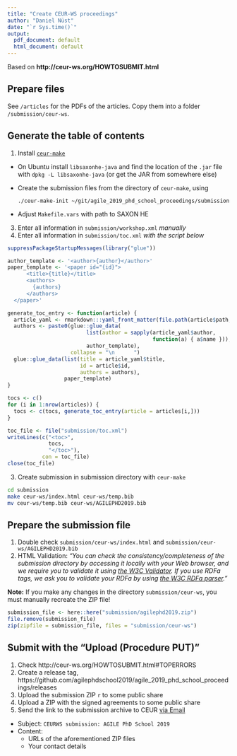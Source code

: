 ```yaml
---
title: "Create CEUR-WS proceedings"
author: "Daniel Nüst"
date: "`r Sys.time()`"
output:
  pdf_document: default
  html_document: default
---
```


Based on **http://ceur-ws.org/HOWTOSUBMIT.html**

## Prepare files

See `/articles` for the PDFs of the articles.
Copy them into a folder `/submission/ceur-ws`.

## Generate the table of contents

1. Install [`ceur-make`](https://github.com/ceurws/ceur-make)
  - On Ubuntu install `libsaxonhe-java` and find the location of the `.jar` file with `dpkg -L libsaxonhe-java` (or get the JAR from somewhere else)
  - Create the submission files from the directory of `ceur-make`, using
  
    `./ceur-make-init ~/git/agile_2019_phd_school_proceedings/submission`
  - Adjust `Makefile.vars` with path to SAXON HE
3. Enter all information in `submission/workshop.xml` _manually_
3. Enter all information in `submission/toc.xml` _with the script below_
```r
suppressPackageStartupMessages(library("glue"))

author_template <- '<author>{author}</author>'
paper_template <- '<paper id="{id}">
      <title>{title}</title>
      <authors>
        {authors}
      </authors>
  </paper>'

generate_toc_entry <- function(article) {
  article_yaml <- rmarkdown:::yaml_front_matter(file.path(article$path, article$rmd_file))
  authors <- paste0(glue::glue_data(
                         list(author = sapply(article_yaml$author,
                                              function(a) { a$name })),
                         author_template),
                    collapse = "\n      ")
  glue::glue_data(list(title = article_yaml$title,
                       id = article$id,
                       authors = authors),
                  paper_template)
}

tocs <- c()
for (i in 1:nrow(articles)) {
  tocs <- c(tocs, generate_toc_entry(article = articles[i,]))
}

toc_file <- file("submission/toc.xml")
writeLines(c("<toc>",
             tocs,
             "</toc>"),
           con = toc_file)
close(toc_file)
```
3. Create submission in submission directory with `ceur-make`

```bash
cd submission
make ceur-ws/index.html ceur-ws/temp.bib
mv ceur-ws/temp.bib ceur-ws/AGILEPHD2019.bib
```

## Prepare the submission file

1. Double check `submission/ceur-ws/index.html` and `submission/ceur-ws/AGILEPHD2019.bib`
2. HTML Validation: _"You can check the consistency/completeness of the submission directory by accessing it locally with your Web browser, and we require you to validate it using [the W3C Validator](https://validator.w3.org/nu). If you use RDFa tags, we ask you to validate your RDFa by using [the W3C RDFa parser](http://www.w3.org/2012/pyRdfa/)."_

**Note:** If you make any changes in the directory `submission/ceur-ws`, you must manually recreate the ZIP file!

```r
submission_file <- here::here("submission/agilephd2019.zip")
file.remove(submission_file)
zip(zipfile = submission_file, files = "submission/ceur-ws")
```

## Submit with the "Upload (Procedure PUT)"

1. Check http://ceur-ws.org/HOWTOSUBMIT.html#TOPERRORS
1. Create a release tag, https://github.com/agilephdschool2019/agile_2019_phd_school_proceedings/releases
3. Upload the submission ZIP `r ` to some public share
4. Upload a ZIP with the signed agreements to some public share
4. Send the link to the submission archive to CEUR [via Email](ceurws@sunsite.informatik.rwth-aachen.de)
  - Subject: `CEURWS submission: AGILE PhD School 2019`
  - Content:
    - URLs of the aforementioned ZIP files
    - Your contact details
